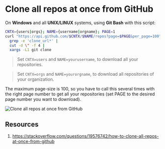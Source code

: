 # Clone all repos at once from GitHub

On **Windows** and all **UNIX/LINUX** systems, using **Git Bash** with this script:

```bash copy
CNTX={users|orgs}; NAME={username|orgname}; PAGE=1
curl "https://api.github.com/$CNTX/$NAME/repos?page=$PAGE&per_page=100" |
  grep -e 'clone_url*' |
  cut -d \" -f 4 |
  xargs -L1 git clone
```

> Set `CNTX=users` and `NAME=yourusername`, to download all your repositories.

> Set `CNTX=orgs` and `NAME=yourorgname`, to download all repositories of your organization.

The maximum page-size is 100, so you have to call this several times with the right page number to get all your repositories (set PAGE to the desired page number you want to download).

![Clone all repos at once from GitHub](/assets/230517_1814/01.png)

## Resources

1. https://stackoverflow.com/questions/19576742/how-to-clone-all-repos-at-once-from-github
